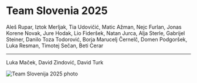 # Team Slovenia 2025
Aleš Rupar, Iztok Merljak, Tia Udovičić, Matic Ažman, Nejc Furlan, Jonas Korene Novak, Jure Hodak, Lio Fideršek, Natan Jurca, Alja Sterle, Gabrijel Steiner, Danilo Toza Todorović, Borja Marucelj Černelč, Domen Podgoršek, Luka Resman, Timotej Sečan, Beti Cerar

---
Luka Maček, David Zindović, David Turk

![Team Slovenija 2025 photo](img/2025.jpg)